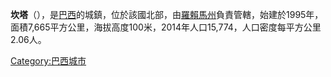 {{Coord|02|36|36|N|60|35|49|W|scale:30000|display=title}}

'''坎塔'''（{{lang-pt|Cantá}}），是[[巴西|巴西]]的城鎮，位於該國北部，由[[羅賴馬州|羅賴馬州]]負責管轄，始建於1995年，面積7,665平方公里，海拔高度100米，2014年人口15,774，人口密度每平方公里2.06人。

{{Brazil-geo-stub}}{{羅賴馬州市鎮}}
[[Category:巴西城市|Category:巴西城市]]
